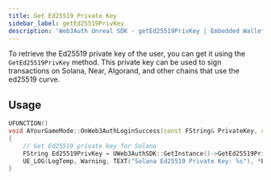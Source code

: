 ```yaml
---
title: Get Ed25519 Private Key
sidebar_label: getEd25519PrivKey
description: 'Web3Auth Unreal SDK - getEd25519PrivKey | Embedded Wallets'
---
```


To retrieve the Ed25519 private key of the user, you can get it using the `GetEd25519PrivKey` method. This private key can be used to sign transactions on Solana, Near, Algorand, and other chains that use the ed25519 curve.

## Usage

```cpp
UFUNCTION()
void AYourGameMode::OnWeb3AuthLoginSuccess(const FString& PrivateKey, const FString& PublicAddress)
{
    // Get Ed25519 private key for Solana
    FString Ed25519PrivKey = UWeb3AuthSDK::GetInstance()->GetEd25519PrivKey();
    UE_LOG(LogTemp, Warning, TEXT("Solana Ed25519 Private Key: %s"), *Ed25519PrivKey);
}
```
